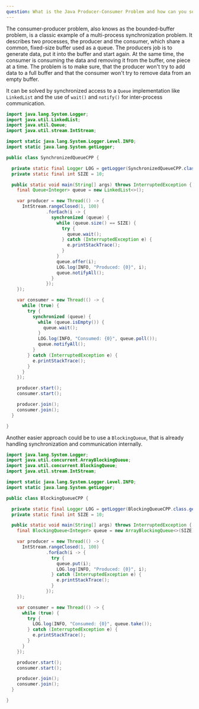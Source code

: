 ```yaml
---
question: What is the Java Producer-Consumer Problem and how can you solve it?
---
```


The consumer-producer problem, also knows as the bounded-buffer problem, is a
classic example of a multi-process synchronization problem. It describes two
processes, the producer and the consumer, which share a common, fixed-size
buffer used as a queue. The producers job is to generate data, put it into the
buffer and start again. At the same time, the consumer is consuming the data and
removing it from the buffer, one piece at a time. The problem is to make sure,
that the producer won't try to add data to a full buffer and that the consumer
won't try to remove data from an empty buffer.

It can be solved by synchronized access to a `Queue` implementation like
`LinkedList` and the use of `wait()` and `notify()` for inter-process
communication.

```java
import java.lang.System.Logger;
import java.util.LinkedList;
import java.util.Queue;
import java.util.stream.IntStream;

import static java.lang.System.Logger.Level.INFO;
import static java.lang.System.getLogger;

public class SynchronizedQueueCPP {

  private static final Logger LOG = getLogger(SynchronizedQueueCPP.class.getName());
  private static final int SIZE = 10;

  public static void main(String[] args) throws InterruptedException {
    final Queue<Integer> queue = new LinkedList<>();

    var producer = new Thread(() -> {
      IntStream.rangeClosed(1, 100)
               .forEach(i -> {
                 synchronized (queue) {
                   while (queue.size() == SIZE) {
                     try {
                       queue.wait();
                     } catch (InterruptedException e) {
                       e.printStackTrace();
                     }
                   }
                   queue.offer(i);
                   LOG.log(INFO, "Produced: {0}", i);
                   queue.notifyAll();
                 }
               });
    });

    var consumer = new Thread(() -> {
      while (true) {
        try {
          synchronized (queue) {
            while (queue.isEmpty()) {
              queue.wait();
            }
            LOG.log(INFO, "Consumed: {0}", queue.poll());
            queue.notifyAll();
          }
        } catch (InterruptedException e) {
          e.printStackTrace();
        }
      }
    });

    producer.start();
    consumer.start();

    producer.join();
    consumer.join();
  }

}
```

Another easier approach could be to use a `BlockingQueue`, that is already
handling synchronization and communication internally.

```java
import java.lang.System.Logger;
import java.util.concurrent.ArrayBlockingQueue;
import java.util.concurrent.BlockingQueue;
import java.util.stream.IntStream;

import static java.lang.System.Logger.Level.INFO;
import static java.lang.System.getLogger;

public class BlockingQueueCPP {

  private static final Logger LOG = getLogger(BlockingQueueCPP.class.getName());
  private static final int SIZE = 10;

  public static void main(String[] args) throws InterruptedException {
    final BlockingQueue<Integer> queue = new ArrayBlockingQueue<>(SIZE);

    var producer = new Thread(() -> {
      IntStream.rangeClosed(1, 100)
               .forEach(i -> {
                 try {
                   queue.put(i);
                   LOG.log(INFO, "Produced: {0}", i);
                 } catch (InterruptedException e) {
                   e.printStackTrace();
                 }
               });
    });

    var consumer = new Thread(() -> {
      while (true) {
        try {
          LOG.log(INFO, "Consumed: {0}", queue.take());
        } catch (InterruptedException e) {
          e.printStackTrace();
        }
      }
    });

    producer.start();
    consumer.start();

    producer.join();
    consumer.join();
  }

}
```
